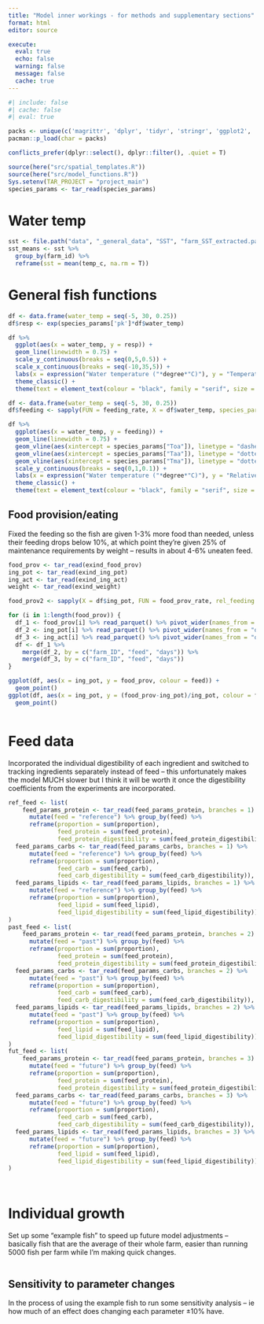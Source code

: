 ```yaml
---
title: "Model inner workings - for methods and supplementary sections"
format: html
editor: source

execute:
  eval: true
  echo: false
  warning: false
  message: false
  cache: true
---
```


```r
#| include: false
#| cache: false
#| eval: true

packs <- unique(c('magrittr', 'dplyr', 'tidyr', 'stringr', 'ggplot2', 'here', 'ggpubr', 'patchwork', 'qs', 'arrow', 'targets', 'sf', 'terra', 'rnaturalearth', 'rnaturalearthdata', 'dtplyr', 'furrr', 'RColorBrewer'))
pacman::p_load(char = packs)

conflicts_prefer(dplyr::select(), dplyr::filter(), .quiet = T)

source(here("src/spatial_templates.R"))
source(here("src/model_functions.R"))
Sys.setenv(TAR_PROJECT = "project_main")
species_params <- tar_read(species_params)
```

# Water temp

```r
sst <- file.path("data", "_general_data", "SST", "farm_SST_extracted.parquet") %>% read_parquet()
sst_means <- sst %>% 
  group_by(farm_id) %>% 
  reframe(sst = mean(temp_c, na.rm = T))
```

# General fish functions

```r
df <- data.frame(water_temp = seq(-5, 30, 0.25))
df$resp <- exp(species_params['pk']*df$water_temp)

df %>% 
  ggplot(aes(x = water_temp, y = resp)) +
  geom_line(linewidth = 0.75) +
  scale_y_continuous(breaks = seq(0,5,0.5)) +
  scale_x_continuous(breaks = seq(-10,35,5)) +
  labs(x = expression("Water temperature ("*degree*"C)"), y = "Temperature response") +
  theme_classic() +
  theme(text = element_text(colour = "black", family = "serif", size = 12))
```

```r
df <- data.frame(water_temp = seq(-5, 30, 0.25))
df$feeding <- sapply(FUN = feeding_rate, X = df$water_temp, species_params = species_params)

df %>% 
  ggplot(aes(x = water_temp, y = feeding)) +
  geom_line(linewidth = 0.75) +
  geom_vline(aes(xintercept = species_params["Toa"]), linetype = "dashed") +
  geom_vline(aes(xintercept = species_params["Taa"]), linetype = "dotted") +
  geom_vline(aes(xintercept = species_params["Tma"]), linetype = "dotted") +
  scale_y_continuous(breaks = seq(0,1,0.1)) +
  labs(x = expression("Water temperature ("*degree*"C)"), y = "Relative feeding rate") +
  theme_classic() +
  theme(text = element_text(colour = "black", family = "serif", size = 12))
```

## Food provision/eating

Fixed the feeding so the fish are given 1-3% more food than needed, unless their feeding drops below 10%, at which point they’re given 25% of maintenance requirements by weight – results in about 4-6% uneaten feed. 

```r
food_prov <- tar_read(exind_food_prov)
ing_pot <- tar_read(exind_ing_pot)
ing_act <- tar_read(exind_ing_act)
weight <- tar_read(exind_weight)

food_prov2 <- sapply(X = df$ing_pot, FUN = food_prov_rate, rel_feeding = 0.5, weight = 10)

for (i in 1:length(food_prov)) {
  df_1 <- food_prov[i] %>% read_parquet() %>% pivot_wider(names_from = "output", values_from = "value")
  df_2 <- ing_pot[i] %>% read_parquet() %>% pivot_wider(names_from = "output", values_from = "value")
  df_3 <- ing_act[i] %>% read_parquet() %>% pivot_wider(names_from = "output", values_from = "value")
  df <- df_1 %>% 
    merge(df_2, by = c("farm_ID", "feed", "days")) %>% 
    merge(df_3, by = c("farm_ID", "feed", "days"))
}

ggplot(df, aes(x = ing_pot, y = food_prov, colour = feed)) +
  geom_point()
ggplot(df, aes(x = ing_pot, y = (food_prov-ing_pot)/ing_pot, colour = feed)) +
  geom_point()
```

```r


```

# Feed data

Incorporated the individual digestibility of each ingredient and switched to tracking ingredients separately instead of feed – this unfortunately makes the model MUCH slower but I think it will be worth it once the digestibility coefficients from the experiments are incorporated.

```r
ref_feed <- list(
    feed_params_protein <- tar_read(feed_params_protein, branches = 1) %>% 
      mutate(feed = "reference") %>% group_by(feed) %>% 
      reframe(proportion = sum(proportion),
              feed_protein = sum(feed_protein),
              feed_protein_digestibility = sum(feed_protein_digestibility)),
  feed_params_carbs <- tar_read(feed_params_carbs, branches = 1) %>% 
      mutate(feed = "reference") %>% group_by(feed) %>% 
      reframe(proportion = sum(proportion),
              feed_carb = sum(feed_carb),
              feed_carb_digestibility = sum(feed_carb_digestibility)),
  feed_params_lipids <- tar_read(feed_params_lipids, branches = 1) %>% 
      mutate(feed = "reference") %>% group_by(feed) %>% 
      reframe(proportion = sum(proportion),
              feed_lipid = sum(feed_lipid),
              feed_lipid_digestibility = sum(feed_lipid_digestibility))
)
past_feed <- list(
    feed_params_protein <- tar_read(feed_params_protein, branches = 2) %>% 
      mutate(feed = "past") %>% group_by(feed) %>% 
      reframe(proportion = sum(proportion),
              feed_protein = sum(feed_protein),
              feed_protein_digestibility = sum(feed_protein_digestibility)),
  feed_params_carbs <- tar_read(feed_params_carbs, branches = 2) %>% 
      mutate(feed = "past") %>% group_by(feed) %>% 
      reframe(proportion = sum(proportion),
              feed_carb = sum(feed_carb),
              feed_carb_digestibility = sum(feed_carb_digestibility)),
  feed_params_lipids <- tar_read(feed_params_lipids, branches = 2) %>% 
      mutate(feed = "past") %>% group_by(feed) %>% 
      reframe(proportion = sum(proportion),
              feed_lipid = sum(feed_lipid),
              feed_lipid_digestibility = sum(feed_lipid_digestibility))
)
fut_feed <- list(
    feed_params_protein <- tar_read(feed_params_protein, branches = 3) %>% 
      mutate(feed = "future") %>% group_by(feed) %>% 
      reframe(proportion = sum(proportion),
              feed_protein = sum(feed_protein),
              feed_protein_digestibility = sum(feed_protein_digestibility)),
  feed_params_carbs <- tar_read(feed_params_carbs, branches = 3) %>% 
      mutate(feed = "future") %>% group_by(feed) %>% 
      reframe(proportion = sum(proportion),
              feed_carb = sum(feed_carb),
              feed_carb_digestibility = sum(feed_carb_digestibility)),
  feed_params_lipids <- tar_read(feed_params_lipids, branches = 3) %>% 
      mutate(feed = "future") %>% group_by(feed) %>% 
      reframe(proportion = sum(proportion),
              feed_lipid = sum(feed_lipid),
              feed_lipid_digestibility = sum(feed_lipid_digestibility))
)
```

```r


```

```r


```

# Individual growth

Set up some “example fish” to speed up future model adjustments – basically fish that are the average of their whole farm, easier than running 5000 fish per farm while I’m making quick changes.

```r

```

## Sensitivity to parameter changes

In the process of using the example fish to run some sensitivity analysis – ie how much of an effect does changing each parameter ±10% have.

